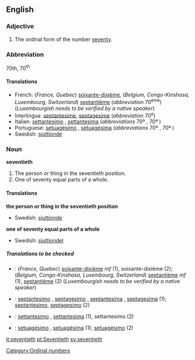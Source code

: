 ==English==

===Adjective===
{{en-adj-notcomp}}

# The ordinal form of the number [[seventy]].

===Abbreviation===
70th, 70<sup>th</sup>

====Translations====
{{top}}
*French: (''France, Quebec'') [[soixante-dixième]], (''Belgium, Congo-Kinshasa, Luxembourg, Switzerland'') [[septantième]] (''abbreviation'' 70<sup>ème</sup>) (''Luxembourgish needs to be verified by a native speaker'')
*Interlingua: [[septantesime]], [[septagesime]] (''abbreviation'' 70<sup>e</sup>)
*Italian: [[settantesimo]] {{m}}, [[settantesima]] {{f}} (''abbreviations'' 70º {{m}}, 70ª {{f}})
*Portuguese: [[setuagésimo]] {{m}}, [[setuagésima]] {{f}} (''abbreviations'' 70º {{m}}, 70ª {{f}})
*Swedish: [[sjuttionde]]
{{bottom}}

===Noun===
'''seventieth'''
#The person or thing in the seventieth position.
#One of seventy equal parts of a whole.

====Translations====
'''the person or thing in the seventieth position'''
{{top}}
*Swedish: [[sjuttionde]] {{c}}
{{bottom}}

'''one of seventy equal parts of a whole'''
{{top}}
*Swedish: [[sjuttiondel]] {{c}}
{{bottom}}

=====Translations to be checked=====
{{checktrans}}

*{{ttbc|French}}: (''France, Quebec'') [[soixante-dixième]]  ''mf'' (1), soixante-dixième {{m}} (2); (''Belgium, Congo-Kinshasa, Luxembourg, Switzerland'') [[septantième]] ''mf'' (1), [[septantième]] {{m}} (2) (''Luxembourgish needs to be verified by a native speaker'')
*{{ttbc|Interlingua}}: [[septantesimo]] {{m}}, [[septagesimo]] {{m}}, [[septantesima]] {{f}}, [[septagesima]] {{f}} (1); [[septantesimo]], [[septagesimo]] (2)
*{{ttbc|Italian}}: [[settantesimo]] {{m}}, [[settantesima]] {{f}} (1), settantesimo {{m}} (2)
*{{ttbc|Portuguese}}: [[setuagésimo]] {{m}}, [[setuagésima]] {{f}} (1); [[setuagésimo]] {{m}} (2)


[[Category:Ordinal numbers]]

[[it:seventieth]]
[[pt:Seventieth]]
[[sv:seventieth]]